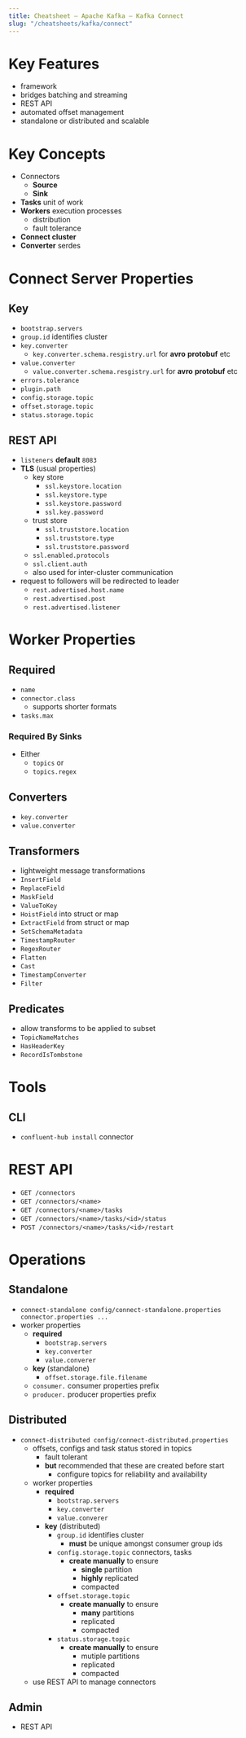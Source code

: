 ```yaml
---
title: Cheatsheet – Apache Kafka – Kafka Connect
slug: "/cheatsheets/kafka/connect"
---
```


# Key Features
 * framework
 * bridges batching and streaming
 * REST API
 * automated offset management
 * standalone or distributed and scalable

# Key Concepts
 * Connectors
    * **Source**
    * **Sink**
 * **Tasks** unit of work
 * **Workers** execution processes
    * distribution
    * fault tolerance
 * **Connect cluster**
 * **Converter** serdes



# Connect Server Properties
## Key
 * ```bootstrap.servers```
 * ```group.id``` identifies cluster
 * ```key.converter```
    * ```key.converter.schema.resgistry.url``` for **avro** **protobuf** etc
 * ```value.converter```
    * ```value.converter.schema.resgistry.url``` for **avro** **protobuf** etc
 * ```errors.tolerance```
 * ```plugin.path```
 * ```config.storage.topic```
 * ```offset.storage.topic```
 * ```status.storage.topic```

## REST API
 * ```listeners``` **default** ```8083```
 * **TLS** (usual properties)
    * key store
        * ```ssl.keystore.location```
        * ```ssl.keystore.type```
        * ```ssl.keystore.password```
        * ```ssl.key.password```
    * trust store
        * ```ssl.truststore.location```
        * ```ssl.truststore.type```
        * ```ssl.truststore.password```
    * ```ssl.enabled.protocols```
    * ```ssl.client.auth```
    * also used for inter-cluster communication
 * request to followers will be redirected to leader
    * ```rest.advertised.host.name```
    * ```rest.advertised.post```
    * ```rest.advertised.listener```

# Worker Properties
## Required
 * ```name```
 * ```connector.class```
    * supports shorter formats
 * ```tasks.max```
### Required By Sinks
 * Either
    * ```topics``` or
    * ```topics.regex```

## Converters
 * ```key.converter```
 * ```value.converter```

## Transformers
 * lightweight message transformations
 * ```InsertField```
 * ```ReplaceField```
 * ```MaskField```
 * ```ValueToKey```
 * ```HoistField``` into struct or map
 * ```ExtractField``` from struct or map
 * ```SetSchemaMetadata```
 * ```TimestampRouter```
 * ```RegexRouter```
 * ```Flatten```
 * ```Cast```
 * ```TimestampConverter```
 * ```Filter```

## Predicates
 * allow transforms to be applied to subset
 * ```TopicNameMatches```
 * ```HasHeaderKey```
 * ```RecordIsTombstone```

# Tools
## CLI
 * ```confluent-hub install``` connector

# REST API
 * ```GET /connectors```
 * ```GET /connectors/<name>```
 * ```GET /connectors/<name>/tasks```
 * ```GET /connectors/<name>/tasks/<id>/status```
 * ```POST /connectors/<name>/tasks/<id>/restart```

# Operations

## Standalone
 * ```connect-standalone config/connect-standalone.properties connector.properties ... ```
  * worker properties
    * **required**
        * ```bootstrap.servers```
        * ```key.converter```
        * ```value.converer```
    * **key** (standalone)
        * ```offset.storage.file.filename```
    * ```consumer.``` consumer properties prefix
    * ```producer.``` producer properties prefix

## Distributed
 * ```connect-distributed config/connect-distributed.properties```
    * offsets, configs and task status stored in topics
        * fault tolerant
        * **but** recommended that these are created before start
            * configure topics for reliability and availability
    * worker properties
      * **required**
          * ```bootstrap.servers```
          * ```key.converter```
          * ```value.converer```
      * **key** (distributed)
        * ```group.id``` identifies cluster
            * **must** be unique amongst consumer group ids
        * ```config.storage.topic``` connectors, tasks
            * **create manually** to ensure
                * **single** partition
                * **highly** replicated
                * compacted
        * ```offset.storage.topic```
            * **create manually** to ensure
                * **many** partitions
                * replicated
                * compacted
        * ```status.storage.topic```
            * **create manually** to ensure
                * mutiple partitions
                * replicated
                * compacted
    * use REST API to manage connectors

## Admin
 * REST API
